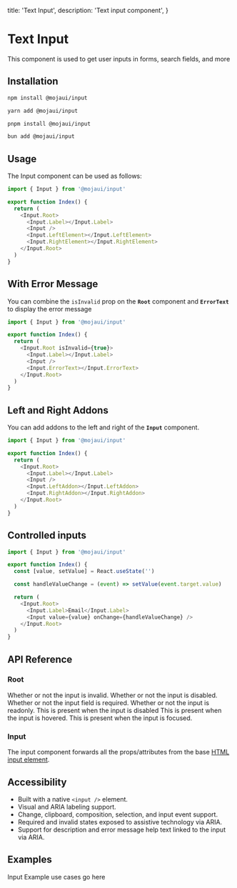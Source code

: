   title: 'Text Input',
  description: 'Text input component',
}

# Text Input

This component is used to get user inputs in forms, search fields, and more

## Installation

<CodeGroup>

```bash {{ title: 'npm' }}
npm install @mojaui/input
```

```bash {{ title: 'yarn' }}
yarn add @mojaui/input
```

```bash {{ title: 'pnpm' }}
pnpm install @mojaui/input
```

```bash {{ title: 'bun' }}
bun add @mojaui/input
```

</CodeGroup>

## Usage

The Input component can be used as follows:

```js
import { Input } from '@mojaui/input'

export function Index() {
  return (
    <Input.Root>
      <Input.Label></Input.Label>
      <Input />
      <Input.LeftElement></Input.LeftElement>
      <Input.RightElement></Input.RightElement>
    </Input.Root>
  )
}
```

## With Error Message

You can combine the `isInvalid` prop on the <b>`Root`</b> component and <b>`ErrorText`</b> to display the error message

```js
import { Input } from '@mojaui/input'

export function Index() {
  return (
    <Input.Root isInvalid={true}>
      <Input.Label></Input.Label>
      <Input />
      <Input.ErrorText></Input.ErrorText>
    </Input.Root>
  )
}
```

## Left and Right Addons

You can add addons to the left and right of the <b>`Input`</b> component.

```js
import { Input } from '@mojaui/input'

export function Index() {
  return (
    <Input.Root>
      <Input.Label></Input.Label>
      <Input />
      <Input.LeftAddon></Input.LeftAddon>
      <Input.RightAddon></Input.RightAddon>
    </Input.Root>
  )
}
```

## Controlled inputs

```js
import { Input } from '@mojaui/input'

export function Index() {
  const [value, setValue] = React.useState('')

  const handleValueChange = (event) => setValue(event.target.value)

  return (
    <Input.Root>
      <Input.Label>Email</Input.Label>
      <Input value={value} onChange={handleValueChange} />
    </Input.Root>
  )
}
```

## API Reference

### Root

<Properties>
  <Property name="isInvalid" type="boolean">
    Whether or not the input is invalid.
  </Property>
  <Property name="disabled" type="boolean">
    Whether or not the input is disabled.
  </Property>
  <Property name="required" type="boolean">
    Whether or not the input field is required.
  </Property>
  <Property name="readonly" type="boolean">
    Whether or not the input is readonly.
  </Property>
  <Property name="[data-disabled]">
    This is present when the input is disabled
  </Property>
  <Property name="[data-hover]">
    This is present when the input is hovered.
  </Property>
  <Property name="[data-focus]">
    This is present when the input is focused.
  </Property>
</Properties>

### Input

The input component forwards all the props/attributes from the base <a href="https://developer.mozilla.org/en-US/docs/Web/HTML/Element/input#attributes" target="_blank">HTML input element</a>.

## Accessibility

- Built with a native `<input />` element.
- Visual and ARIA labeling support.
- Change, clipboard, composition, selection, and input event support.
- Required and invalid states exposed to assistive technology via ARIA.
- Support for description and error message help text linked to the input via ARIA.

## Examples

<Note>Input Example use cases go here</Note>
